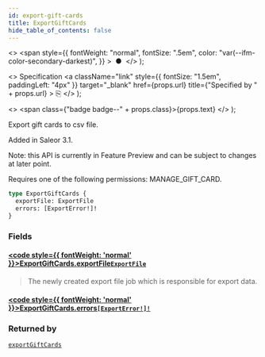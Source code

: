 ```yaml
---
id: export-gift-cards
title: ExportGiftCards
hide_table_of_contents: false
---
```


  <>
    <span
      style={{
        fontWeight: "normal",
        fontSize: ".5em",
        color: "var(--ifm-color-secondary-darkest)",
      }}
    >
      &nbsp;●&nbsp;
    </span>
  </>
);

  <>
    Specification
    <a
      className="link"
      style={{ fontSize: "1.5em", paddingLeft: "4px" }}
      target="\_blank"
      href={props.url}
      title={"Specified by " + props.url}
    >
      ⎘
    </a>
  </>
);

  <>
    <span class={"badge badge--" + props.class}>{props.text}</span>
  </>
);

Export gift cards to csv file.

Added in Saleor 3.1.

Note: this API is currently in Feature Preview and can be subject to changes at later point.

Requires one of the following permissions: MANAGE_GIFT_CARD.

```graphql
type ExportGiftCards {
  exportFile: ExportFile
  errors: [ExportError!]!
}
```

### Fields

#### [<code style={{ fontWeight: 'normal' }}>ExportGiftCards.<b>exportFile</b></code>](#)<Bullet />[`ExportFile`](../../../developer/api-reference/objects/export-file) <Badge class="secondary" text="object"/>

> The newly created export file job which is responsible for export data.

#### [<code style={{ fontWeight: 'normal' }}>ExportGiftCards.<b>errors</b></code>](#)<Bullet />[`[ExportError!]!`](../../../developer/api-reference/objects/export-error) <Badge class="secondary" text="non-null"/> <Badge class="secondary" text="object"/>

>

### Returned by

[`exportGiftCards`](../../../developer/api-reference/mutations/export-gift-cards) <Badge class="secondary" text="mutation"/>
